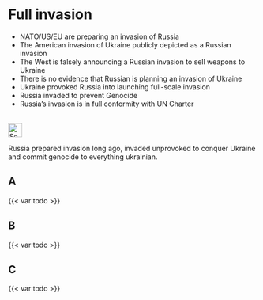 # Full invasion {#sec-denial-invasion}

::: {.callout-caution title="Myth"}
- NATO/US/EU are preparing an invasion of Russia
- The American invasion of Ukraine publicly depicted as a Russian invasion
- The West is falsely announcing a Russian invasion to sell weapons to Ukraine
- There is no evidence that Russian is planning an invasion of Ukraine
- Ukraine provoked Russia into launching full-scale invasion
- Russia invaded to prevent Genocide
- Russia’s invasion is in full conformity with UN Charter

[<br>![Search for topic in EUvsDisinfo](../all_common_img/EUvsDisinfo_400x240.jpg){height=2em}](https://euvsdisinfo.eu/disinformation-cases/?text=full%2Binvasion&sort=relevance)
:::

::: {.callout-tip title="Truth"}
Russia prepared invasion long ago, invaded unprovoked to conquer Ukraine and commit genocide to everything ukrainian.
:::


## A

{{< var todo >}}

## B

{{< var todo >}}

## C

{{< var todo >}}


